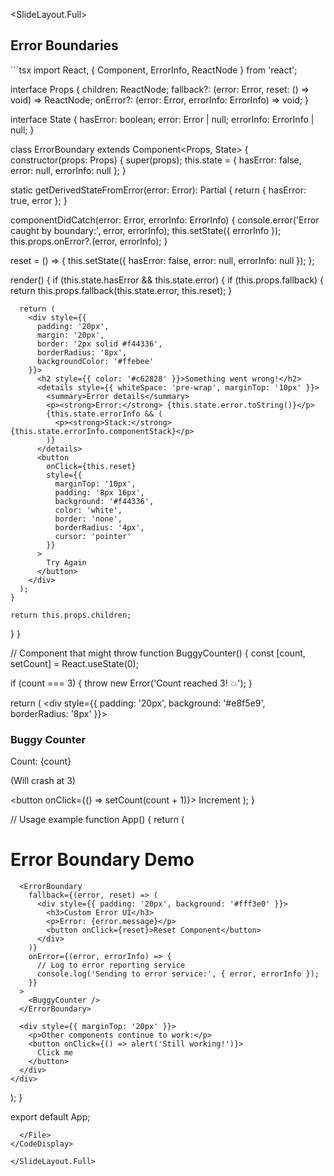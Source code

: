 
<SlideLayout.Full>
## Error Boundaries

<CodeDisplay>
  <File name="ErrorBoundary.tsx">
```tsx
import React, { Component, ErrorInfo, ReactNode } from 'react';

interface Props {
  children: ReactNode;
  fallback?: (error: Error, reset: () => void) => ReactNode;
  onError?: (error: Error, errorInfo: ErrorInfo) => void;
}

interface State {
  hasError: boolean;
  error: Error | null;
  errorInfo: ErrorInfo | null;
}

class ErrorBoundary extends Component<Props, State> {
  constructor(props: Props) {
    super(props);
    this.state = { 
      hasError: false, 
      error: null,
      errorInfo: null
    };
  }

  static getDerivedStateFromError(error: Error): Partial<State> {
    return { hasError: true, error };
  }

  componentDidCatch(error: Error, errorInfo: ErrorInfo) {
    console.error('Error caught by boundary:', error, errorInfo);
    this.setState({ errorInfo });
    this.props.onError?.(error, errorInfo);
  }

  reset = () => {
    this.setState({ 
      hasError: false, 
      error: null, 
      errorInfo: null 
    });
  };

  render() {
    if (this.state.hasError && this.state.error) {
      if (this.props.fallback) {
        return this.props.fallback(this.state.error, this.reset);
      }

      return (
        <div style={{
          padding: '20px',
          margin: '20px',
          border: '2px solid #f44336',
          borderRadius: '8px',
          backgroundColor: '#ffebee'
        }}>
          <h2 style={{ color: '#c62828' }}>Something went wrong!</h2>
          <details style={{ whiteSpace: 'pre-wrap', marginTop: '10px' }}>
            <summary>Error details</summary>
            <p><strong>Error:</strong> {this.state.error.toString()}</p>
            {this.state.errorInfo && (
              <p><strong>Stack:</strong> {this.state.errorInfo.componentStack}</p>
            )}
          </details>
          <button 
            onClick={this.reset}
            style={{
              marginTop: '10px',
              padding: '8px 16px',
              background: '#f44336',
              color: 'white',
              border: 'none',
              borderRadius: '4px',
              cursor: 'pointer'
            }}
          >
            Try Again
          </button>
        </div>
      );
    }

    return this.props.children;
  }
}

// Component that might throw
function BuggyCounter() {
  const [count, setCount] = React.useState(0);

  if (count === 3) {
    throw new Error('Count reached 3! 💥');
  }

  return (
    <div style={{ padding: '20px', background: '#e8f5e9', borderRadius: '8px' }}>
      <h3>Buggy Counter</h3>
      <p>Count: {count}</p>
      <p>(Will crash at 3)</p>
      <button onClick={() => setCount(count + 1)}>
        Increment
      </button>
    </div>
  );
}

// Usage example
function App() {
  return (
    <div>
      <h1>Error Boundary Demo</h1>
      
      <ErrorBoundary
        fallback={(error, reset) => (
          <div style={{ padding: '20px', background: '#fff3e0' }}>
            <h3>Custom Error UI</h3>
            <p>Error: {error.message}</p>
            <button onClick={reset}>Reset Component</button>
          </div>
        )}
        onError={(error, errorInfo) => {
          // Log to error reporting service
          console.log('Sending to error service:', { error, errorInfo });
        }}
      >
        <BuggyCounter />
      </ErrorBoundary>

      <div style={{ marginTop: '20px' }}>
        <p>Other components continue to work:</p>
        <button onClick={() => alert('Still working!')}>
          Click me
        </button>
      </div>
    </div>
  );
}

export default App;
```
  </File>
</CodeDisplay>

</SlideLayout.Full>